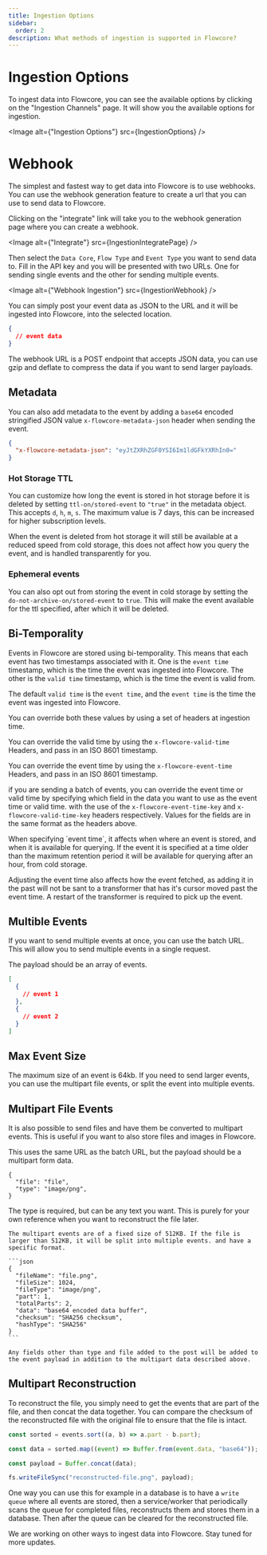 ```yaml
---
title: Ingestion Options
sidebar:
  order: 2
description: What methods of ingestion is supported in Flowcore?
---
```




# Ingestion Options

To ingest data into Flowcore, you can see the available options by clicking on the "Ingestion Channels" page. It will show you the available options for ingestion.

<Image alt={"Ingestion Options"} src={IngestionOptions} />

# Webhook

The simplest and fastest way to get data into Flowcore is to use webhooks. You can use the webhook generation feature to create a url that you can use to send data to Flowcore.

Clicking on the "integrate" link will take you to the webhook generation page where you can create a webhook.

<Image alt={"Integrate"} src={IngestionIntegratePage} />

Then select the `Data Core`, `Flow Type` and `Event Type` you want to send data to. Fill in the API key and you will be presented with two URLs. One for sending single events and the other for sending multiple events.

<Image alt={"Webhook Ingestion"} src={IngestionWebhook} />

You can simply post your event data as JSON to the URL and it will be ingested into Flowcore, into the selected location.

```json
{
  // event data
}
```

<Card title="Information" icon="information">
  The webhook URL is a POST endpoint that accepts JSON data, you can use gzip and
  deflate to compress the data if you want to send larger payloads.
</Card>

## Metadata

You can also add metadata to the event by adding a `base64` encoded stringified JSON value `x-flowcore-metadata-json` header when sending the event.

```json
{
  "x-flowcore-metadata-json": "eyJtZXRhZGF0YSI6Im1ldGFkYXRhIn0="
}
```

### Hot Storage TTL

You can customize how long the event is stored in hot storage before it is
deleted by setting `ttl-on/stored-event` to `"true"` in the metadata object. This accepts `d`, `h`, `m`, `s`. 
The maximum value is 7 days, this can be increased for higher subscription levels.

<Card title="Information" icon="information">
  When the event is deleted from hot storage it will still be available at a reduced speed from cold storage, this does not affect how you query the event, and is handled transparently for you.
</Card>

### Ephemeral events

You can also opt out from storing the event in cold storage by setting the
`do-not-archive-on/stored-event` to `true`. This will make the event available
for the ttl specified, after which it will be deleted.

## Bi-Temporality

Events in Flowcore are stored using bi-temporality. This means that each event has two timestamps associated with it. One is the `event time` timestamp, which is the time the event was ingested into Flowcore. The other is the `valid time` timestamp, which is the time the event is valid from.

The default `valid time` is the `event time`, and the `event time` is the time
the event was ingested into Flowcore.

You can override both these values by using a set of headers at ingestion time. 

You can override the valid time by using the `x-flowcore-valid-time` Headers, and pass in an ISO 8601 timestamp.

You can override the event time by using the `x-flowcore-event-time` Headers, and pass in an ISO 8601 timestamp.

if you are sending a batch of events, you can override the event time or valid time by specifying which field in the data you want to use as the event time or valid time. with the use of the `x-flowcore-event-time-key` and `x-flowcore-valid-time-key` headers respectively. Values for the fields are in the same format as the headers above.

<Card title="Information" icon="information">
  When specifying `event time`, it affects when where an event is stored, and when it is available for querying. If the event it is specified at a time older than the maximum retention period it will be available for querying after an hour, from cold storage.

  Adjusting the event time also affects how the event fetched, as adding it in the past will not be sant to a transformer that has it's cursor moved past the event time. A restart of the transformer is required to pick up the event.
</Card>

## Multible Events

If you want to send multiple events at once, you can use the batch URL. This will allow you to send multiple events in a single request.

The payload should be an array of events.

```json
[
  {
    // event 1
  },
  {
    // event 2
  }
]
```

## Max Event Size

The maximum size of an event is 64kb. If you need to send larger events, you can use the multipart file events, or split the event into multiple events.

## Multipart File Events

It is also possible to send files and have them be converted to multipart events. This is useful if you want to also store files and images in Flowcore.

This uses the same URL as the batch URL, but the payload should be a multipart form data.

```multipart
{
  "file": "file",
  "type": "image/png",
}
```

<Card title="Information" icon="information">
    The type is required, but can be any text you want. This is purely for your own reference when you want to reconstruct the file later.

    The multipart events are of a fixed size of 512KB. If the file is larger than 512KB, it will be split into multiple events. and have a specific format.

    ```json
    {
      "fileName": "file.png",
      "fileSize": 1024,
      "fileType": "image/png",
      "part": 1,
      "totalParts": 2,
      "data": "base64 encoded data buffer",
      "checksum": "SHA256 checksum",
      "hashType": "SHA256"
    }
    ```

    Any fields other than type and file added to the post will be added to the event payload in addition to the multipart data described above.

</Card>

## Multipart Reconstruction

To reconstruct the file, you simply need to get the events that are part of the file, and then concat the data together. You can compare the checksum of the reconstructed file with the original file to ensure that the file is intact.

```typescript
const sorted = events.sort((a, b) => a.part - b.part);

const data = sorted.map((event) => Buffer.from(event.data, "base64"));

const payload = Buffer.concat(data);

fs.writeFileSync("reconstructed-file.png", payload);
```

One way you can use this for example in a database is to have a `write queue` where all events are stored, then a service/worker that periodically scans the queue for completed files, reconstructs them and stores them in a database. Then after the queue can be cleared for the reconstructed file.

<Card title="Under construction" icon="warning">
  We are working on other ways to ingest data into Flowcore. Stay tuned for more
  updates.
</Card>
